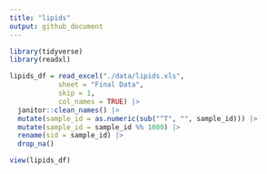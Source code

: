 ```yaml
---
title: "lipids"
output: github_document
---
```


```r
library(tidyverse)
library(readxl)
```

```r
lipids_df = read_excel("./data/lipids.xls",
            sheet = "Final Data",
            skip = 1, 
            col_names = TRUE) |> 
  janitor::clean_names() |> 
  mutate(sample_id = as.numeric(sub("^T", "", sample_id))) |> 
  mutate(sample_id = sample_id %% 1000) |> 
  rename(sid = sample_id) |> 
  drop_na()

view(lipids_df)
```

